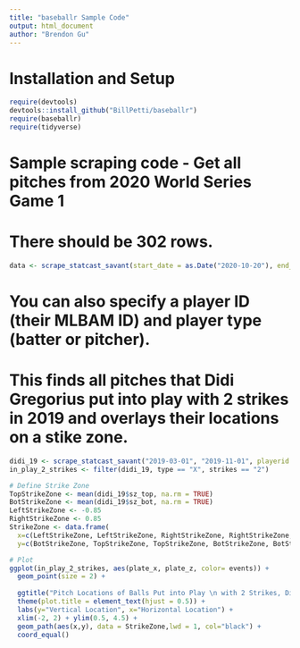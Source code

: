---
title: "baseballr Sample Code"
output: html_document
author: "Brendon Gu"
---

# Installation and Setup
```{r}
require(devtools)
devtools::install_github("BillPetti/baseballr")
require(baseballr)
require(tidyverse)
```

# Sample scraping code - Get all pitches from 2020 World Series Game 1 
# There should be 302 rows. 
```{r}
data <- scrape_statcast_savant(start_date = as.Date("2020-10-20"), end_date = as.Date("2020-10-20"))
```

# You can also specify a player ID (their MLBAM ID) and player type (batter or pitcher).  
# This finds all pitches that Didi Gregorius put into play with 2 strikes in 2019 and overlays their locations on a stike zone. 
```{r}
didi_19 <- scrape_statcast_savant("2019-03-01", "2019-11-01", playerid = 544369, player_type = 'batter')
in_play_2_strikes <- filter(didi_19, type == "X", strikes == "2")

# Define Strike Zone
TopStrikeZone <- mean(didi_19$sz_top, na.rm = TRUE)
BotStrikeZone <- mean(didi_19$sz_bot, na.rm = TRUE)
LeftStrikeZone <- -0.85
RightStrikeZone <- 0.85
StrikeZone <- data.frame(
  x=c(LeftStrikeZone, LeftStrikeZone, RightStrikeZone, RightStrikeZone, LeftStrikeZone),
  y=c(BotStrikeZone, TopStrikeZone, TopStrikeZone, BotStrikeZone, BotStrikeZone))

# Plot
ggplot(in_play_2_strikes, aes(plate_x, plate_z, color= events)) +
  geom_point(size = 2) +
  
  ggtitle("Pitch Locations of Balls Put into Play \n with 2 Strikes, Didi Gregorius, 2019") +
  theme(plot.title = element_text(hjust = 0.5)) +
  labs(y="Vertical Location", x="Horizontal Location") +
  xlim(-2, 2) + ylim(0.5, 4.5) +
  geom_path(aes(x,y), data = StrikeZone,lwd = 1, col="black") + 
  coord_equal()
```
